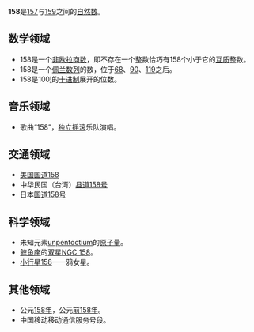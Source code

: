 {{noteTA|G1=Math}}
{{整数
| 质因数分解 = <math>2 \times 79</math>
| 罗马数字 = CLVIII
}}
'''158'''是[[157|157]]与[[159|159]]之间的[[自然数|自然数]]。

== 数学领域 ==
{{數字性質|use math=yes}}
* 158是一个[[非欧拉商数|非欧拉商数]]，即不存在一个整数恰巧有158个小于它的[[互质|互质]]整数。
* 158是一个[[佩兰数列|佩兰数列]]的数，位于[[68|68]]、[[90|90]]、[[119|119]]之后。
* 158是100[[阶乘|!]]的[[十进制|十进制]]展开的位数。

==音乐领域==
* 歌曲“158”，[[独立摇滚|独立摇滚]]乐队{{link-en|Blackbud|Blackbud}}演唱。

==交通领域==
*[[美国国道158|美国国道158]]
*中华民国（台湾）[[县道158号|县道158号]]
*日本[[国道158号|国道158号]]

==科学领域==
* 未知元素[http://www.flw.com/datatools/periodic/001.php?id=158 unpentoctium]{{Wayback|url=http://www.flw.com/datatools/periodic/001.php?id=158 |date=20110608073646 }}的[[原子量|原子量]]。
*[[鲸鱼座|鲸鱼座]]的[[双星|双星]][[NGC_158|NGC 158]]。
*[[小行星158|小行星158]]——鸦女星。
==其他领域==
* 公元[[158年|158年]]，公元[[前158年|前158年]]。
*中国移动移动通信服务号段。